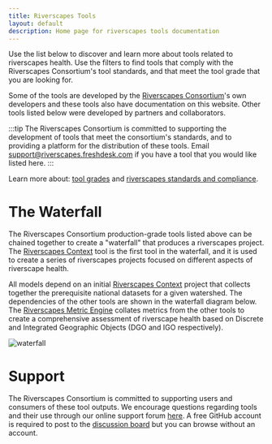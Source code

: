 ```yaml
---
title: Riverscapes Tools
layout: default
description: Home page for riverscapes tools documentation
---
```


Use the list below to discover and learn more about tools related to riverscapes health. Use the filters to find tools that comply with the Riverscapes Consortium's tool standards, and that meet the tool grade that you are looking for.

Some of the tools are developed by the [Riverscapes Consortium](https://riverscapes.net)'s own developers and these tools also have documentation on this website. Other tools listed below were developed by partners and collaborators.

:::tip
The Riverscapes Consortium is committed to supporting the development of tools that meet the consortium's standards, and to providing a platform for the distribution of these tools. Email support@riverscapes.freshdesk.com if you have a tool that you would like listed here.
:::

Learn more about: [tool grades](https://developer.riverscapes.net/MIGRATED/Tools/toolStandards/) and [riverscapes standards and compliance](https://developer.riverscapes.net/standards/).

# The Waterfall

The Riverscapes Consortium production-grade tools listed above can be chained together to create a "waterfall" that produces a riverscapes project. The [Riverscapes Context](/rscontext) tool is the first tool in the waterfall, and it is used to create a series of riverscapes projects focused on different aspects of riverscape health.

All models depend on an initial [Riverscapes Context](/rscontext) project that collects together the prerequisite national datasets for a given watershed. The dependencies of the other tools are shown in the waterfall diagram below. The [Riverscapes Metric Engine](/rme) collates metrics from the other tools to create a comprehensive assessment of riverscape health based on Discrete and Integrated Geographic Objects (DGO and IGO respectively).

![waterfall](https://docs.google.com/drawings/d/124W86S-fZ2D09I-u47-XKWab0_SKRCcoHO4DP2dv5TE/pub?w=887&h=782 "Flow chart illustrating the waterfall of tools starting from National and Public Datasets as source and ending at the Metric Engine")

# Support

The Riverscapes Consortium is committed to supporting users and consumers of these tool outputs. We encourage questions regarding tools and their use through our online support forum [here](https://github.com/Riverscapes/riverscapes-tools/discussions). A free GitHub account is required to post to the [discussion board](https://github.com/Riverscapes/riverscapes-tools/discussions) but you can browse without an account.
